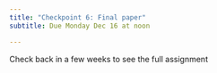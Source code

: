 ```yaml
---
title: "Checkpoint 6: Final paper" 
subtitle: Due Monday Dec 16 at noon

---
```


::: {.callout-warning title="Under Construction"}
Check back in a few weeks to see the full assignment
:::